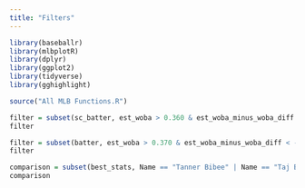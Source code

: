 ```yaml
---
title: "Filters"
---
```


```r
library(baseballr)
library(mlbplotR)
library(dplyr)
library(ggplot2)
library(tidyverse)
library(gghighlight)
```


```r
source("All MLB Functions.R")
```


```r
filter = subset(sc_batter, est_woba > 0.360 & est_woba_minus_woba_diff < -0.03)
filter
```

```r
filter = subset(batter, est_woba > 0.370 & est_woba_minus_woba_diff < -0.035)
filter
```

```r
comparison = subset(best_stats, Name == "Tanner Bibee" | Name == "Taj Bradley" | Name == "JP Sears")
comparison
```


